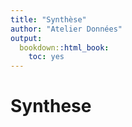 ```yaml
---
title: "Synthèse"
author: "Atelier Données"
output:
  bookdown::html_book:
    toc: yes
---
```


# Synthese {-}
